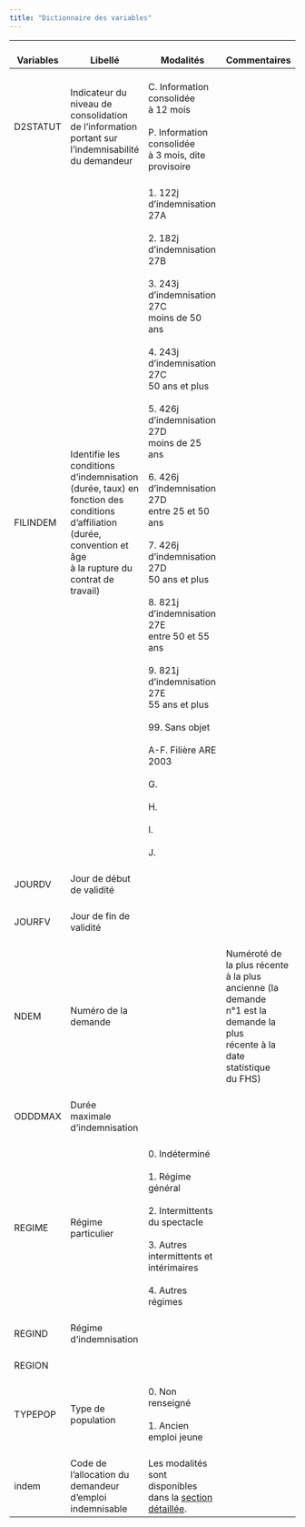 ```yaml
---
title: "Dictionnaire des variables"
---
```


| <br>Variables | <br>Libellé                                                                                                                                                                   | <br>Modalités                                                                                                                                                                                                                                                                                                                                                                                                                                                                                                                                                                   | <br>Commentaires                                                                                                                                |
|---------------|-------------------------------------------------------------------------------------------------------------------------------------------------------------------------------|---------------------------------------------------------------------------------------------------------------------------------------------------------------------------------------------------------------------------------------------------------------------------------------------------------------------------------------------------------------------------------------------------------------------------------------------------------------------------------------------------------------------------------------------------------------------------------|-------------------------------------------------------------------------------------------------------------------------------------------------|
| <br>D2STATUT  | <br>Indicateur du niveau de consolidation <br>de l'information portant sur <br>l'indemnisabilité du demandeur                                                                 | <br>C. Information consolidée <br>à 12 mois<br> <br>P. Information consolidée <br>à 3 mois, dite provisoire                                                                                                                                                                                                                                                                                                                                                                                                                                                                     | <br>                                                                                                                                            |
| <br>FILINDEM  | <br>Identifie les conditions d'indemnisation <br>(durée, taux) en fonction des conditions <br>d'affiliation (durée, convention et âge <br>à la rupture du contrat de travail) | <br>1. 122j d'indemnisation 27A<br> <br>2. 182j d'indemnisation 27B<br> <br>3. 243j d'indemnisation 27C <br>moins de 50 ans<br> <br>4. 243j d'indemnisation 27C <br>50 ans et plus<br> <br>5. 426j d'indemnisation 27D <br>moins de 25 ans<br> <br>6. 426j d'indemnisation 27D <br>entre 25 et 50 ans<br> <br>7. 426j d'indemnisation 27D <br>50 ans et plus<br> <br>8. 821j d'indemnisation 27E <br>entre 50 et 55 ans<br> <br>9. 821j d'indemnisation 27E <br>55 ans et plus<br> <br>99. Sans objet<br> <br>A-F. Filière ARE 2003<br> <br>G.<br> <br>H.<br> <br>I.<br> <br>J. | <br>                                                                                                                                            |
| <br>JOURDV    | <br>Jour de début de validité                                                                                                                                                 | <br>                                                                                                                                                                                                                                                                                                                                                                                                                                                                                                                                                                            | <br>                                                                                                                                            |
| <br>JOURFV    | <br>Jour de fin de validité                                                                                                                                                   | <br>                                                                                                                                                                                                                                                                                                                                                                                                                                                                                                                                                                            | <br>                                                                                                                                            |
| <br>NDEM      | <br>Numéro de la demande                                                                                                                                                      | <br>                                                                                                                                                                                                                                                                                                                                                                                                                                                                                                                                                                            | <br>Numéroté de la plus récente <br>à la plus ancienne (la demande <br>n°1 est la demande la plus <br>récente à la date statistique <br>du FHS) |
| <br>ODDDMAX   | <br>Durée maximale d'indemnisation                                                                                                                                            | <br>                                                                                                                                                                                                                                                                                                                                                                                                                                                                                                                                                                            | <br>                                                                                                                                            |
| <br>REGIME    | <br>Régime particulier                                                                                                                                                        | <br>0. Indéterminé<br> <br>1. Régime général<br> <br>2. Intermittents du spectacle<br> <br>3. Autres intermittents et <br>intérimaires<br> <br>4. Autres régimes                                                                                                                                                                                                                                                                                                                                                                                                                | <br>                                                                                                                                            |
| <br>REGIND    | <br>Régime d'indemnisation                                                                                                                                                    | <br>                                                                                                                                                                                                                                                                                                                                                                                                                                                                                                                                                                            | <br>                                                                                                                                            |
| <br>REGION    | <br>                                                                                                                                                                          | <br>                                                                                                                                                                                                                                                                                                                                                                                                                                                                                                                                                                            | <br>                                                                                                                                            |
| <br>TYPEPOP   | <br>Type de population                                                                                                                                                        | <br>0. Non renseigné<br> <br>1. Ancien emploi jeune                                                                                                                                                                                                                                                                                                                                                                                                                                                                                                                             | <br>                                                                                                                                            |
| <br>indem     | <br> Code de l'allocation du demandeur <br> d'emploi indemnisable                                                                                                             | <br>Les modalités sont disponibles dans la [section détaillée](FHS_D2_variables/INDEM.qmd).                                                                                                                                                                                                                                                                                                                                                                                                                                                                                     |                                                                                                                                                 |
